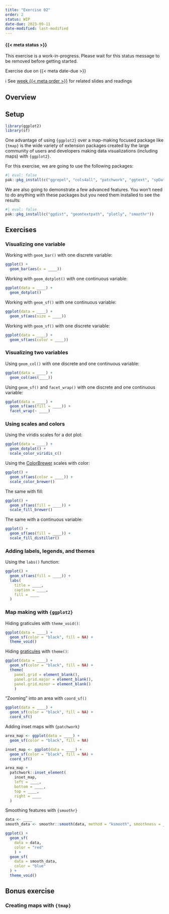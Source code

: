 ```yaml
---
title: "Exercise 02"
order: 2
status: WIP
date-due: 2023-09-11
date-modified: last-modified
---
```


::: {.callout-note appearance="minimal" icon="true"}
#### {{< meta status >}}
This exercise is a work-in-progress. Please wait for this status message to be removed before getting started.
:::

::: {.callout-important appearance="minimal" icon="true"}
Exercise due on {{< meta date-due >}}
:::

ℹ️ See [week {{< meta order >}}](https://bldgspatialdata.github.io/website/weeks/week_0{{< meta order >}}.html) for related slides and readings

## Overview

## Setup

```r
library(ggplot2)
library(sf)
```

One advantage of using `{ggplot2}` over a map-making focused package like `{tmap}` is the wide variety of extension packages created by the large community of users and developers making data visualizations (including maps) with `{ggplot2}`.

For this exercise, we are going to use the following packages:

```r
#| eval: false
pak::pkg_install(c("ggrepel", "cols4all", "patchwork", "ggtext", "spDataLarge"))
```

We are also going to demonstrate a few advanced features. You won't need to do anything with these packages but you need them installed to see the results:

```r
#| eval: false
pak::pkg_install(c("ggdist", "geomtextpath", "plotly", "smoothr"))
```

## Exercises

### Visualizing one variable

Working with `geom_bar()` with one discrete variable:

```r
ggplot() +
  geom_bar(aes(x = ____))
```

Working with `geom_dotplot()` with one continuous variable:

```r
ggplot(data = ____) +
  geom_dotplot()
```

Working with `geom_sf()` with one continuous variable:

```r
ggplot(data = ____) +
  geom_sf(aes(size = ____))
```

Working with `geom_sf()` with one discrete variable:

```r
ggplot(data = ____) +
  geom_sf(aes(color = ____))
```

### Visualizing two variables

Using `geom_col()` with one discrete and one continuous variable:

```r
ggplot(data = ____) +
  geom_col(aes(____))
```

Using `geom_sf()` and `facet_wrap()` with one discrete and one continuous variable:

```r
ggplot(data = ____) +
  geom_sf(aes(fill = ____)) +
  facet_wrap(~ ____)
```

### Using scales and colors

Using the viridis scales for a dot plot:

```r
ggplot(data = ____) +
  geom_dotplot() +
  scale_color_viridis_c()
```

Using the [ColorBrewer](https://colorbrewer2.org/#type=sequential&scheme=BuGn&n=3) scales with color:

```r
ggplot() +
  geom_sf(aes(color = ____)) +
  scale_color_brewer()
```

The same with fill:

```r
ggplot() +
  geom_sf(aes(fill = ____)) +
  scale_fill_brewer()
```

The same with a continuous variable:

```r
ggplot() +
  geom_sf(aes(fill = ____)) +
  scale_fill_distiller()
```

### Adding labels, legends, and themes

Using the `labs()` function:

```r
ggplot() +
  geom_sf(aes(fill = ____)) +
  labs(
    title = ____,
    caption = ____,
    fill = ____
  )
```

### Map making with `{ggplot2}`

Hiding graticules with `theme_void()`:

```r
ggplot(data = ____) +
  geom_sf(color = "black", fill = NA) +
  theme_void()
```

Hiding [graticules](https://en.wikipedia.org/wiki/Graticule_(cartography)) with `theme()`:

```r
ggplot(data = ____) +
  geom_sf(color = "black", fill = NA) +
  theme(
    panel.grid = element_blank(),
    panel.grid.major = element_blank(),
    panel.grid.minor = element_blank()
    )
```

"Zooming" into an area with `coord_sf()`

```r
ggplot(data = ____) +
  geom_sf(color = "black", fill = NA) +
  coord_sf()
```

Adding inset maps with `{patchwork}`

```r
area_map <- ggplot(data = ____) +
  geom_sf(color = "black", fill = NA)

inset_map <- ggplot(data = ____) +
  geom_sf(color = "black", fill = NA) +
  coord_sf()

area_map +
  patchwork::inset_element(
    inset_map,
    left = ____,
    bottom = ____,
    top = ____,
    right = ____
  )
```

Smoothing features with `{smoothr}`

```r
data <- ____
smooth_data <- smoothr::smooth(data, method = "ksmooth", smoothness = ____)

ggplot() +
  geom_sf(
    data = data,
    color = "red"
    ) +
  geom_sf(
    data = smooth_data,
    color = "blue"
  ) +
  theme_void()
```

## Bonus exercise

### Creating maps with `{tmap}`

```r

```
